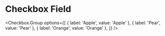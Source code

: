 # Checkbox Field


<Checkbox.Group
  options={[
    { label: 'Apple', value: 'Apple' },
    { label: 'Pear', value: 'Pear' },
    { label: 'Orange', value: 'Orange' },
  ]}
/>

